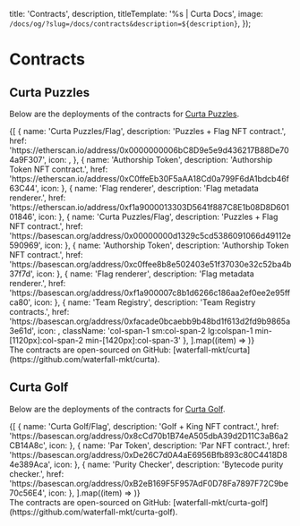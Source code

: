 

  title: 'Contracts',
  description,
  titleTemplate: '%s | Curta Docs',
  image: `/docs/og/?slug=/docs/contracts&description=${description}`,
});

# Contracts

<Description children={description} />

## Curta Puzzles

Below are the deployments of the contracts for [Curta Puzzles](/docs/puzzles/overview).

<div className="grid grid-cols-1 sm:grid-cols-2 lg:grid-cols-1 gap-4 min-[1120px]:grid-cols-2 min-[1420px]:grid-cols-3">
  {[
    {
      name: 'Curta Puzzles/Flag',
      description: 'Puzzles + Flag NFT contract.',
      href: 'https://etherscan.io/address/0x0000000006bC8D9e5e9d436217B88De704a9F307',
      icon: <LogoIcon.Ethereum />,
    },
    {
      name: 'Authorship Token',
      description: 'Authorship Token NFT contract.',
      href: 'https://etherscan.io/address/0xC0ffeEb30F5aAA18Cd0a799F6dA1bdcb46f63C44',
      icon: <LogoIcon.Ethereum />
    },
    {
      name: 'Flag renderer',
      description: 'Flag metadata renderer.',
      href: 'https://etherscan.io/address/0xf1a9000013303D5641f887C8E1b08D8D60101846',
      icon: <LogoIcon.Ethereum />
    },
    {
      name: 'Curta Puzzles/Flag',
      description: 'Puzzles + Flag NFT contract.',
      href: 'https://basescan.org/address/0x00000000d1329c5cd5386091066d49112e590969',
      icon: <LogoIcon.Base />
    },
    {
      name: 'Authorship Token',
      description: 'Authorship Token NFT contract.',
      href: 'https://basescan.org/address/0xc0ffee8b8e502403e51f37030e32c52ba4b37f7d',
      icon: <LogoIcon.Base />
    },
    {
      name: 'Flag renderer',
      description: 'Flag metadata renderer.',
      href: 'https://basescan.org/address/0xf1a900007c8b1d6266c186aa2ef0ee2e95ffca80',
      icon: <LogoIcon.Base />
    },
    {
      name: 'Team Registry',
      description: 'Team Registry contracts.',
      href: 'https://basescan.org/address/0xfacade0bcaebb9b48bd1f613d2fd9b9865a3e61d',
      icon: <LogoIcon.Base />,
      className: 'col-span-1 sm:col-span-2 lg:colspan-1 min-[1120px]:col-span-2 min-[1420px]:col-span-3'
    },
  ].map((item) => <LinkFeature key={item.href} {...item} />)}
</div>

<Callout intent='primary'>
  The contracts are open-sourced on GitHub: [waterfall-mkt/curta](https://github.com/waterfall-mkt/curta).
</Callout>

## Curta Golf

Below are the deployments of the contracts for [Curta Golf](/docs/golf/overview).

<div className="grid grid-cols-1 sm:grid-cols-2 lg:grid-cols-1 gap-4 min-[1120px]:grid-cols-2 min-[1420px]:grid-cols-3">
  {[
    {
      name: 'Curta Golf/Flag',
      description: 'Golf + King NFT contract.',
      href: 'https://basescan.org/address/0x8cCd70b1B74eA505dbA39d2D11C3aB6a2CB14A8c',
      icon: <LogoIcon.Base />
    },
    {
      name: 'Par Token',
      description: 'Par NFT contract.',
      href: 'https://basescan.org/address/0xDe26C7d0A4aE6956Bfb893c80C4418D84e389Aca',
      icon: <LogoIcon.Base />
    },
    {
      name: 'Purity Checker',
      description: 'Bytecode purity checker.',
      href: 'https://basescan.org/address/0xB2eB169F5F957AdF0D78Fa7897F72C9be70c56E4',
      icon: <LogoIcon.Base />
    },
  ].map((item) => <LinkFeature key={item.href} {...item} />)}
</div>

<Callout intent='primary'>
  The contracts are open-sourced on GitHub: [waterfall-mkt/curta-golf](https://github.com/waterfall-mkt/curta-golf).
</Callout>
